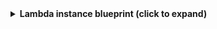 
<details>
<summary><b>Lambda instance blueprint (click to expand)</b></summary>

```json showLineNumbers
{
  "identifier": "aws_lambda_function",
  "title": "AWS Lambda Function",
  "icon": "AWS",
  "schema": {
    "properties": {
      "function_name": {
        "type": "string",
        "title": "Function Name",
        "description": "The name of the Lambda function"
      },
      "function_arn": {
        "type": "string",
        "title": "Function ARN",
        "description": "The Amazon Resource Name (ARN) of the Lambda function"
      },
      "runtime": {
        "type": "string",
        "title": "Runtime",
        "description": "The runtime environment for the Lambda function"
      },
      "handler": {
        "type": "string",
        "title": "Handler",
        "description": "The function that Lambda calls to begin execution"
      },
      "memory_size": {
        "type": "number",
        "title": "Memory Size (MB)",
        "description": "The amount of memory available to the function at runtime"
      },
      "timeout": {
        "type": "number",
        "title": "Timeout (seconds)",
        "description": "The amount of time that Lambda allows a function to run before stopping it"
      },
      "state": {
        "type": "string",
        "title": "State",
        "description": "The current state of the Lambda function"
      },
      "last_modified": {
        "type": "string",
        "title": "Last Modified",
        "description": "The date and time that the function was last updated"
      },
      "description": {
        "type": "string",
        "title": "Description",
        "description": "A description of the function"
      },
      "role": {
        "type": "string",
        "title": "Execution Role",
        "description": "The Amazon Resource Name (ARN) of the function's execution role"
      }
    },
    "required": ["function_name", "function_arn"]
  }
}
```

</details>

